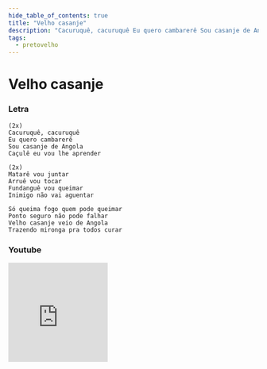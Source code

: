 ```yaml
---
hide_table_of_contents: true
title: "Velho casanje"
description: "Cacuruquê, cacuruquê Eu quero cambarerê Sou casanje de Angola Caçulê eu vou lhe aprender Matarê vou juntar Arruê vou tocar Fundanguê vou queimar Inimigo não vai aguentar Só queima fogo quem pode queimar Ponto seguro não pode falhar Velho casanje veio de Angola Trazendo mironga pra todos curar"
tags:
  - pretovelho
---
```


# Velho casanje

### Letra

```text
(2x)
Cacuruquê, cacuruquê
Eu quero cambarerê
Sou casanje de Angola
Caçulê eu vou lhe aprender

(2x)
Matarê vou juntar
Arruê vou tocar
Fundanguê vou queimar
Inimigo não vai aguentar

Só queima fogo quem pode queimar
Ponto seguro não pode falhar
Velho casanje veio de Angola
Trazendo mironga pra todos curar
```

### Youtube

<iframe
  width="200"
  height="200"
  src="https://www.youtube.com/embed/SGcpW47Lc7s"
  title="YouTube video player"
  frameborder="0"
  allow="accelerometer; autoplay; clipboard-write; encrypted-media; gyroscope; picture-in-picture; web-share"
  referrerpolicy="strict-origin-when-cross-origin"
  allowfullscreen
></iframe>